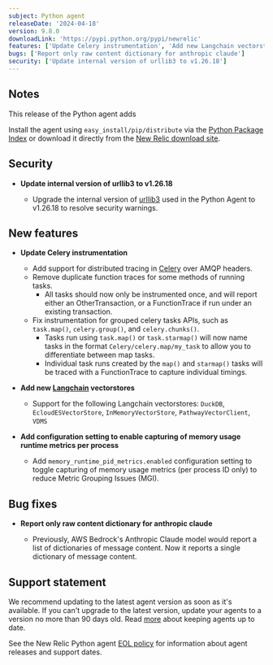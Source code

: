 ```yaml
---
subject: Python agent
releaseDate: '2024-04-18'
version: 9.8.0
downloadLink: 'https://pypi.python.org/pypi/newrelic'
features: ['Update Celery instrumentation', 'Add new Langchain vectorstores', 'Add configuration to capture memory usage runtime metrics per process']
bugs: ['Report only raw content dictionary for anthropic claude']
security: ['Update internal version of urllib3 to v1.26.18']
---
```


## Notes

This release of the Python agent adds 

Install the agent using `easy_install/pip/distribute` via the [Python Package Index](https://pypi.python.org/pypi/newrelic) or download it directly from the [New Relic download site](https://download.newrelic.com/python_agent/release).

## Security

* **Update internal version of urllib3 to v1.26.18**

    * Upgrade the internal version of [urllib3](https://pypi.org/project/urllib3/) used in the Python Agent to v1.26.18 to resolve security warnings.

## New features

* **Update Celery instrumentation**

    * Add support for distributed tracing in [Celery](https://pypi.org/project/celery/) over AMQP headers.
    * Remove duplicate function traces for some methods of running tasks.
      * All tasks should now only be instrumented once, and will report either an OtherTransaction, or a FunctionTrace if run under an existing transaction.
    * Fix instrumentation for grouped celery tasks APIs, such as `task.map()`, `celery.group()`, and `celery.chunks()`.
      * Tasks run using `task.map()` or `task.starmap()` will now name tasks in the format `Celery/celery.map/my_task` to allow you to differentiate between map tasks.
      * Individual task runs created by the `map()` and `starmap()` tasks will be traced with a FunctionTrace to capture individual timings.

* **Add new [Langchain](https://pypi.org/project/langchain/) vectorstores**

    * Support for the following Langchain vectorstores: `DuckDB`, `EcloudESVectorStore`, `InMemoryVectorStore`, `PathwayVectorClient`, `VDMS`

* **Add configuration setting to enable capturing of memory usage runtime metrics per process**

    * Add `memory_runtime_pid_metrics.enabled` configuration setting to toggle capturing of memory usage metrics (per process ID only) to reduce Metric Grouping Issues (MGI).

## Bug fixes

* **Report only raw content dictionary for anthropic claude**

    * Previously, AWS Bedrock's Anthropic Claude model would report a list of dictionaries of message content. Now it reports a single dictionary of message content.

## Support statement

We recommend updating to the latest agent version as soon as it's available. If you can't upgrade to the latest version, update your agents to a version no more than 90 days old. Read [more](/docs/new-relic-solutions/new-relic-one/install-configure/update-new-relic-agent/) about keeping agents up to date.

See the New Relic Python agent [EOL policy](/docs/apm/agents/python-agent/getting-started/python-agent-eol-policy/) for information about agent releases and support dates.
